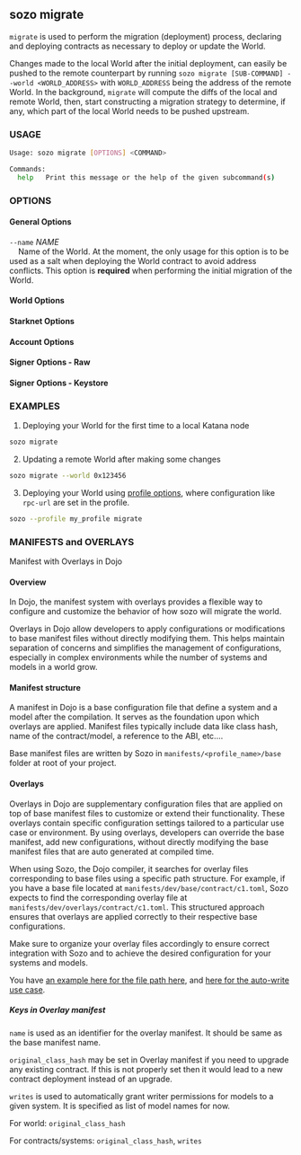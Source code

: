 
## sozo migrate

`migrate` is used to perform the migration (deployment) process, declaring and deploying contracts as necessary to deploy or update the World.

Changes made to the local World after the initial deployment, can easily be pushed to the remote counterpart by running `sozo migrate [SUB-COMMAND] --world <WORLD_ADDRESS>` with `WORLD_ADDRESS` being the address of the remote World. In the background, `migrate` will compute the diffs of the local and remote World, then, start constructing a migration strategy to determine, if any, which part of the local World needs to be pushed upstream.

### USAGE

```sh
Usage: sozo migrate [OPTIONS] <COMMAND>

Commands:
  help   Print this message or the help of the given subcommand(s)
```

### OPTIONS

#### General Options

`--name` _NAME_  
&nbsp;&nbsp;&nbsp;&nbsp;Name of the World. At the moment, the only usage for this option is to be used as a salt when deploying the World contract to avoid address conflicts. This option is **required** when performing the initial migration of the World.

#### World Options

<WorldOptions />

#### Starknet Options

<StarknetOptions />

#### Account Options

<AccountOptions />

#### Signer Options - Raw

<SignerOptionsRaw />

#### Signer Options - Keystore

<SignerOptionsKeystore />

### EXAMPLES

1. Deploying your World for the first time to a local Katana node

```sh
sozo migrate
```

2. Updating a remote World after making some changes

```sh
sozo migrate --world 0x123456
```

3. Deploying your World using [profile options](../common-options/profile.md), where configuration like `rpc-url` are set in the profile.

```sh
sozo --profile my_profile migrate
```

### MANIFESTS and OVERLAYS

Manifest with Overlays in Dojo

#### Overview

In Dojo, the manifest system with overlays provides a flexible way to configure and customize the behavior of how sozo will migrate the world.

Overlays in Dojo allow developers to apply configurations or modifications to base manifest files without directly modifying them.
This helps maintain separation of concerns and simplifies the management of configurations, especially in complex environments while
the number of systems and models in a world grow.

#### Manifest structure

A manifest in Dojo is a base configuration file that define a system and a model after the compilation.
It serves as the foundation upon which overlays are applied. Manifest files typically include data like class hash,
name of the contract/model, a reference to the ABI, etc....

Base manifest files are written by Sozo in `manifests/<profile_name>/base` folder at root of your project.

#### Overlays

Overlays in Dojo are supplementary configuration files that are applied on top of base manifest files to customize or extend their functionality.
These overlays contain specific configuration settings tailored to a particular use case or environment. By using overlays, developers can override
the base manifest, add new configurations, without directly modifying the base manifest files that are auto generated at compiled time.

When using Sozo, the Dojo compiler, it searches for overlay files corresponding to base files using a specific path structure. For example, if you
have a base file located at `manifests/dev/base/contract/c1.toml`, Sozo expects to find the corresponding overlay file at
`manifests/dev/overlays/contract/c1.toml`. This structured approach ensures that overlays are applied correctly to their respective base configurations.

Make sure to organize your overlay files accordingly to ensure correct integration with Sozo and to achieve the desired configuration for your systems
and models.

You have [an example here for the file path here](https://github.com/dojoengine/dojo/tree/d6c3080c7c41552323c86387fcb51c68de076ec4/examples/spawn-and-move/manifests/dev), and [here for the auto-write use case](https://github.com/dojoengine/dojo/blob/d6c3080c7c41552323c86387fcb51c68de076ec4/examples/spawn-and-move/manifests/dev/overlays/contracts/dojo_examples_actions_actions.toml#L4).

##### Keys in Overlay manifest

`name` is used as an identifier for the overlay manifest. It should be same as the base manifest name.

`original_class_hash` may be set in Overlay manifest if you need to upgrade any existing contract. If this is not properly set then it would lead to a new contract deployment instead of an upgrade.

`writes` is used to automatically grant writer permissions for models to a given system. It is specified as list of model names for now.

For world: `original_class_hash`

For contracts/systems: `original_class_hash`, `writes`
